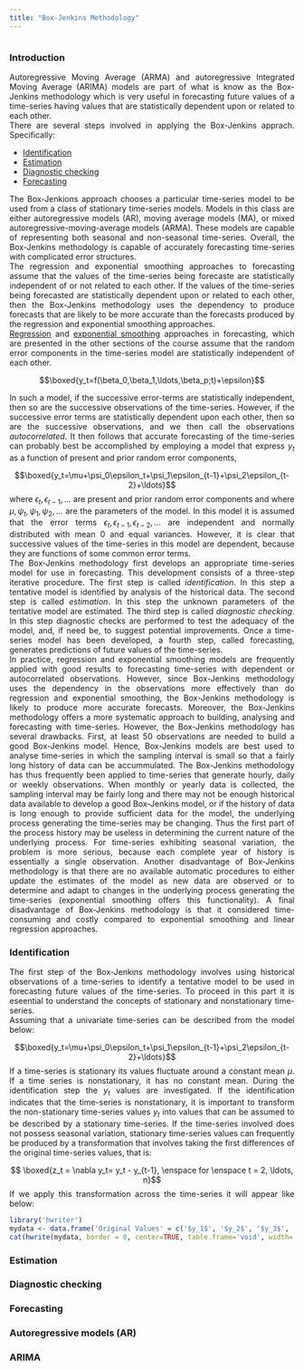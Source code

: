 ```yaml
---
title: "Box-Jenkins Methodology"
---
```

<style>
body {
text-align: justify}
</style>

```
```
### Introduction
Autoregressive Moving Average (ARMA) and autoregressive Integrated Moving Average (ARIMA) models are part of what is know as the Box-Jenkins methodology which is very useful in forecasting future values of a time-series having values that are statistically dependent upon or related to each other.  
There are several steps involved in applying the Box-Jenkins apprach. Specifically:  

* [Identification](#identification)
* [Estimation](#estimation)
* [Diagnostic checking](#diagnostic)
* [Forecasting](#forecasting)

The Box-Jenkions approach chooses a particular time-series model to be used from a class of stationary time-series models. Models in this class are either autoregressive models (AR), moving average models (MA), or mixed autoregressive-moving-average models (ARMA). These models are capable of representing both seasonal and non-seasonal time-series. Overall, the Box-Jenkins methodology is capable of accurately forecasting time-series with complicated error structures.  
The regression and exponential smoothing approaches to forecasting assume that the values of the time-series being forecaste are statistically independent of or not related to each other. If the values of the time-series being forecasted are statistically dependent upon or related to each other, then the Box-Jenkins methodology uses the dependency to produce forecasts that are likely to be more accurate than the forecasts produced by the regression and exponential smoothing approaches.  
[Regression](https://themellion.github.io/appliedTS/linearmodel.html) and [exponential smoothing](https://themellion.github.io/appliedTS/expsmoothing.html) approaches in forecasting, which are presented in the other sections of the course assume that the random error components in the time-series model are statistically independent of each other. 

$$\boxed{y_t=f(\beta_0,\beta_1,\ldots,\beta_p;t)+\epsilon}$$

In such a model, if the successive error-terms are statistically independent, then so are the successive observations of the time-series. However, if the successive error terms are statistically dependent upon each other, then so are the successive observations, and we then call the observations *autocorrelated*. It then follows that accurate forecasting of the time-series can probably best be accomplished by employing a model that express $y_t$ as a function of present and prior random error components, 

$$\boxed{y_t=\mu+\psi_0\epsilon_t+\psi_1\epsilon_{t-1}+\psi_2\epsilon_{t-2}+\ldots}$$
where $\epsilon_t,\epsilon_{t-1},\ldots$ are present and prior random error components and where $\mu, \psi_t, \psi_1, \psi_2, \ldots$ are the parameters of the model. In this model it is assumed that the error terms $\epsilon_t,\epsilon_{t-1},\epsilon_{t-2},\ldots$ are independent and normally distributed with mean 0 and equal variances. However, it is clear that successive values of the time-series in this model are dependent, because they are functions of some common error terms.  
The Box-Jenkins methodology first develops an appropriate time-series model for use in forecasting. This development consists of a three-step iterative procedure. The first step is called *identification*. In this step a tentative model is identified by analysis of the historical data. The second step is called *estimation*. In this step the unknown parameters of the tentative model are estimated. The third step is called *diagnostic checking*. In this step diagnostic checks are performed to test the adequacy of the model, and, if need be, to suggest potential improvements. Once a time-series model has been developed, a fourth step, called forecasting, generates predictions of future values of the time-series.  
In practice, regression and exponential smoothing models are frequently applied with good results to forecasting time-series with dependent or autocorrelated observations. However, since Box-Jenkins methodology uses the dependency in the observations more effectively than do regression and exponential smoothing, the Box-Jenkins methodology is likely to produce more accurate forecasts. Moreover, the Box-Jenkins methodology offers a more systematic approach to building, analysing and forecasting with time-series. However, the Box-Jenkins methodology has several drawbacks. First, at least 50 observations are needed to build a good Box-Jenkins model. Hence, Box-Jenkins models are best used to analyse time-series in which the sampling interval is small so that a fairly long history of data can be accummulated. The Box-Jenkins methodology has thus frequently been applied to time-series that generate hourly, daily or weekly observations. When monthly or yearly data is collected, the sampling interval may be fairly long and there may not be enough historical data available to develop a good Box-Jenkins model, or if the history of data is long enough to provide sufficient data for the model, the underlying process generating the time-series may be changing. Thus the first part of the process history may be useless in determining the current nature of the underlying process. For time-series exhibiting seasonal variation, the problem is more serious, because each complete year of history is essentially a single observation. Another disadvantage of Box-Jenkins methodology is that there are no available automatic procedures to either update the estimates of the model as new data are observed or to determine and adapt to changes in the underlying process generating the time-series (exponential smoothing offers this functionality). A final disadvantage of Box-Jenkins methodology is that it considered time-consuming and costly compared to exponential smoothing and linear regression approaches.  


### Identification{#identification}
The first step of the Box-Jenkins methodology involves using historical observations of a time-series to identify a tentative model to be used in forecasting future values of the time-series. To proceed in this part it is eseential to understand the concepts of stationary and nonstationary time-series.  
Assuming that a univariate time-series can be described from the model below:

$$\boxed{y_t=\mu+\psi_0\epsilon_t+\psi_1\epsilon_{t-1}+\psi_2\epsilon_{t-2}+\ldots}$$
If a time-series is stationary its values fluctuate around a constant mean $\mu$. If a time series is nonstationary, it has no constant mean. During the identification step the $y_t$ values are investigated. If the identification indicates that the time-series is nonstationary, it is important to transform the non-stationary time-series values $y_t$ into values that can be assumed to be described by a stationary time-series. If the time-series involved does not possess seasonal variation, stationary time-series values can frequently be produced by a transformation that involves taking the first differences of the original time-series values, that is:

$$ \boxed{z_t = \nabla y_t= y_t - y_{t-1}, \enspace for \enspace  t = 2, \ldots, n}$$
If we apply this transformation across the time-series it will appear like below:

```r
library('hwriter')
mydata <- data.frame('Original Values' = c('$y_1$', '$y_2$', '$y_3$', '.', '.', '.', '$y_{n-1}$', '$y_n$'), 'First differences' = c(NA, '$z_2 = \\nabla y_2 = y_2 - y_1$', '$z_3 = \\nabla y_3 = y_3 - y_2$', '.', '.', '.', '.', '$z_n = \\nabla y_n = y_n - y_{n-1}$'), check.names = FALSE)
cat(hwrite(mydata, border = 0, center=TRUE, table.frame='void', width='300px', table.style='padding: 50px', row.names=FALSE, row.style=list('font-weight:bold')))
```

### Estimation{#estimation}


### Diagnostic checking{#diagnostic}


### Forecasting{#forecasting}


### Autoregressive models (AR) 


### ARIMA 



```
```
